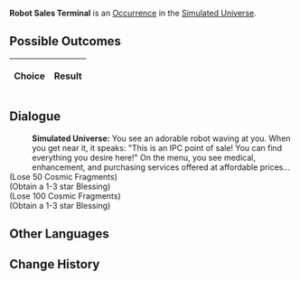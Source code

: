 {{Simulated Universe Event Infobox
|title         = Robot Sales Terminal
|image         = Random Event Trade.png
|type          =
|domains_su    = Occurrence
|domains_ext   = Occurrence
|domains_swarm = 
|domains_gng   = 
|requirements  =
|prev          = 
|next          = 
|indexRewards  =
|characters    = 
}}
'''Robot Sales Terminal''' is an [[Simulated Universe/Occurrence|Occurrence]] in the [[Simulated Universe]].

==Possible Outcomes==
{| class="article-table"
!Choice
!Result

|}

<!--
==Gameplay Notes==

-->
==Dialogue==
{{Dialogue Start}}
:'''Simulated Universe:''' You see an adorable robot waving at you. When you get near it, it speaks: "This is an IPC point of sale! You can find everything you desire here!" On the menu, you see medical, enhancement, and purchasing services offered at affordable prices...
;(Lose 50 Cosmic Fragments)
;(Obtain a 1-3 star Blessing)
;(Lose 100 Cosmic Fragments)
;(Obtain a 1-3 star Blessing)
{{Dialogue End}}

==Other Languages==
{{Other Languages
|en   = Robot Sales Terminal
|zhs  = 机器人销售终端
|zht  = 機器人銷售終端機
|ja   = ロボット{{Rubi|販売端末|はんばいたんまつ}}
|ko   = 로봇 판매 단말 장치
|es   = Terminal de venta de robots
|fr   = Terminal de vente robotisé
|ru   = Терминал с роботами
|th   = เทอร์มินัลขายหุ่นยนต์
|vi   = Trạm Bán Hàng Robot
|de   = Roboter-Verkaufsterminal
|id   = Robot Sales Terminal
|pt   = Terminal de Vendas de Robôs
}}

==Change History==
{{Change History|1.0}}
